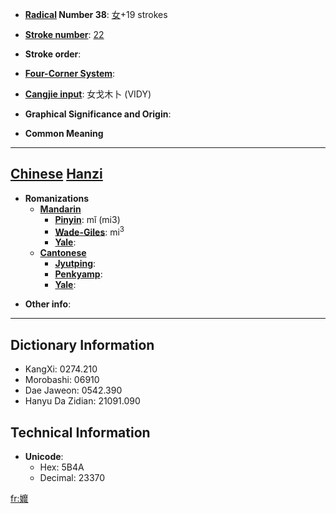 * '''[[Wiktionary:Chinese radical index| Radical]] Number 38''': [[Wiktionary:Chinese radical index 女|女]]+19 strokes

* '''[[Wiktionary:Chinese total strokes index|Stroke number]]''': [[Wiktionary:Chinese total strokes index 22|22]]

* '''Stroke order''': 

* '''[[Wiktionary:Chinese four corner index|Four-Corner System]]''': 

* '''[[Wiktionary:Chinese Cangjie index|Cangjie input]]''': 女戈木卜 (VIDY)

* '''Graphical Significance and Origin''': 

* '''Common Meaning'''

----

== [[Chinese]] [[Hanzi]] ==

* '''Romanizations'''
** '''[[Mandarin]]'''
*** '''[[Pinyin]]''': mǐ (mi3)
*** '''[[Wade-Giles]]''': mi<sup>3</sup>
*** '''[[Yale]]''': 
** '''[[Cantonese]]'''
*** '''[[Jyutping]]''':
*** '''[[Penkyamp]]''': 
*** '''[[Yale]]''': 

* '''Other info''': 

----

== Dictionary Information ==

* KangXi: 0274.210
* Morobashi: 06910
* Dae Jaweon: 0542.390
* Hanyu Da Zidian: 21091.090

== Technical Information ==

* '''Unicode''':
** Hex: 5B4A
** Decimal: 23370

[[fr:孊]]